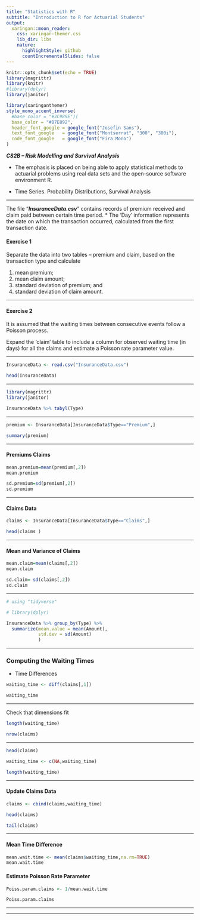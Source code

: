 ```yaml
---
title: "Statistics with R"
subtitle: "Introduction to R for Actuarial Students"
output:
  xaringan::moon_reader:
    css: xaringan-themer.css
    lib_dir: libs
    nature:
      highlightStyle: github
      countIncrementalSlides: false
---
```



```r
knitr::opts_chunk$set(echo = TRUE)
library(magrittr)
library(knitr)
#library(dplyr)
library(janitor)


```

```r
library(xaringanthemer)
style_mono_accent_inverse(
  #base_color = "#3C989E")(
  base_color = "#B7E892",
  header_font_google = google_font("Josefin Sans"),
  text_font_google   = google_font("Montserrat", "300", "300i"),
  code_font_google   = google_font("Fira Mono")
)
```

***CS2B – Risk Modelling and Survival Analysis ***


* The emphasis is placed on being able to apply statistical methods to actuarial problems using real data sets and the open-source software environment R. 

* Time Series. Probability Distributions, Survival Analysis

---

The file “***InsuranceData.csv***” contains records of premium received and claim paid between certain 
time period. 
* The ‘Day’ information represents the date on which the transaction occurred, 
calculated from the first transaction date. 

#### Exercise 1

Separate the data into two tables – premium and claim, based on the transaction type 
and calculate 

1. mean premium; 
2. mean claim amount; 
3. standard deviation of premium; and 
4. standard deviation of claim amount. 

---

#### Exercise 2

It is assumed that the waiting times between consecutive events follow a Poisson 
process. 

Expand the ‘claim’ table to include a column for observed waiting time (in 
days) for all the claims and estimate a Poisson rate parameter value. 



---


```r

InsuranceData <- read.csv("InsuranceData.csv")

head(InsuranceData)
```

---


```r

library(magrittr)
library(janitor)

InsuranceData %>% tabyl(Type)

```

---

```r
premium <- InsuranceData[InsuranceData$Type=="Premium",] 
```

```r
summary(premium)
```

---

#### Premiums Claims

```r
mean.premium=mean(premium[,2]) 
mean.premium 
```

```r
sd.premium=sd(premium[,2]) 
sd.premium 
```
 
---

####  Claims Data
 
```r
claims <- InsuranceData[InsuranceData$Type=="Claims",] 

```


```r
head(claims )
```
 

---

#### Mean and Variance of Claims

```r
mean.claim=mean(claims[,2]) 
mean.claim 
```

```r
sd.claim= sd(claims[,2]) 
sd.claim 
```
 
---


```r
# using "tidyverse"

# library(dplyr)

InsuranceData %>% group_by(Type) %>%
  summarize(mean.value = mean(Amount),
            std.dev = sd(Amount)
            )


```

---

### Computing the Waiting Times

* Time Differences

```r
waiting_time <- diff(claims[,1]) 

waiting_time

```


---

Check that dimensions fit

```r
length(waiting_time)
```


```r
nrow(claims)
```

---


```r
head(claims)
```



```r
waiting_time <- c(NA,waiting_time)

length(waiting_time)

```
 

---

#### Update Claims Data

```r
claims <- cbind(claims,waiting_time)

head(claims) 
```


```r
tail(claims)
```

---

#### Mean Time Difference


```r
mean.wait.time <- mean(claims$waiting_time,na.rm=TRUE)
mean.wait.time

```

#### Estimate Poisson Rate Parameter

```r
Poiss.param.claims <- 1/mean.wait.time 

Poiss.param.claims 


```

---


---
